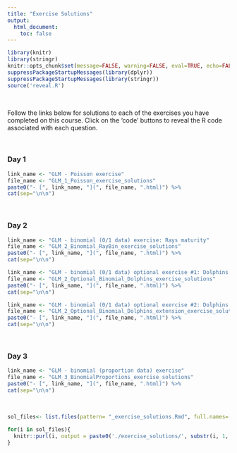 ```yaml
---
title: "Exercise Solutions"
output: 
  html_document:
    toc: false
---
```


```r
library(knitr)
library(stringr)
knitr::opts_chunk$set(message=FALSE, warning=FALSE, eval=TRUE, echo=FALSE)
suppressPackageStartupMessages(library(dplyr))
suppressPackageStartupMessages(library(stringr))
source('reveal.R')
```

\  

Follow the links below for solutions to each of the exercises you have completed on this course. Click on the 'code' buttons to reveal the R code associated with each question.

\  

### Day 1

```r
link_name <- "GLM - Poisson exercise"
file_name <- "GLM_1_Poisson_exercise_solutions"
paste0("- [", link_name, "](", file_name, ".html)") %>%
cat(sep="\n\n")
```

\  

### Day 2

```r
link_name <- "GLM - binomial (0/1 data) exercise: Rays maturity"
file_name <- "GLM_2_Binomial_RayBin_exercise_solutions"
paste0("- [", link_name, "](", file_name, ".html)") %>%
cat(sep="\n\n")

link_name <- "GLM - binomial (0/1 data) optional exercise #1: Dolphins activity"
file_name <- "GLM_2_Optional_Binomial_Dolphins_exercise_solutions"
paste0("- [", link_name, "](", file_name, ".html)") %>%
cat(sep="\n\n")

link_name <- "GLM - binomial (0/1 data) optional exercise #2: Dolphins extension"
file_name <- "GLM_2_Optional_Binomial_Dolphins_extension_exercise_solutions"
paste0("- [", link_name, "](", file_name, ".html)") %>%
cat(sep="\n\n")
```

\  

### Day 3

```r
link_name <- "GLM - binomial (proportion data) exercise"
file_name <- "GLM_3_BinomialProportions_exercise_solutions"
paste0("- [", link_name, "](", file_name, ".html)") %>%
cat(sep="\n\n")
```

\  

```r
sol_files<- list.files(pattern= "_exercise_solutions.Rmd", full.names= F)

for(i in sol_files){
  knitr::purl(i, output = paste0('./exercise_solutions/', substr(i, 1, nchar(i)-4), '.R'), quiet = TRUE)
}

```
